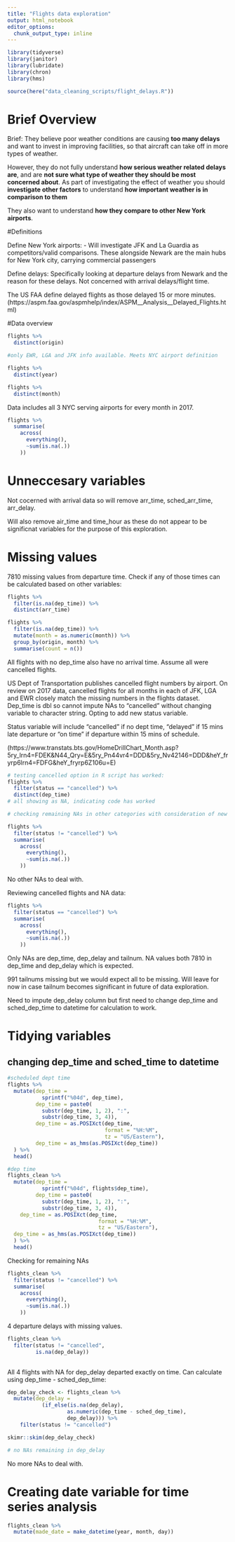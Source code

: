 ```yaml
---
title: "Flights data exploration"
output: html_notebook
editor_options: 
  chunk_output_type: inline
---
```


```r
library(tidyverse)
library(janitor)
library(lubridate)
library(chron)
library(hms)
```

```r
source(here("data_cleaning_scripts/flight_delays.R"))
```

# Brief Overview

Brief: 
They believe poor weather conditions are causing **too many delays** and want to invest in improving facilities, so that aircraft can take off in more types of weather. 

However, they do not fully understand **how serious weather related delays are**, and are **not sure what type of weather they should be most concerned about**. As part of investigating the effect of weather you should **investigate other factors** to understand **how important weather is in comparison to them**

They also want to understand **how they compare to other New York airports**.

#Definitions

Define New York airports: 
- Will investigate JFK and La Guardia as competitors/valid comparisons. These alongside Newark are the main hubs for New York city, carrying commercial passengers

Define delays:
Specifically looking at departure delays from Newark and the reason for these delays. Not concerned with arrival delays/flight time. 

The US FAA define delayed flights as those delayed 15 or more minutes. (https://aspm.faa.gov/aspmhelp/index/ASPM__Analysis__Delayed_Flights.html)

#Data overview

```r
flights %>% 
  distinct(origin)

#only EWR, LGA and JFK info available. Meets NYC airport definition
```
```r
flights %>% 
  distinct(year)
```
```r
flights %>% 
  distinct(month)
```

Data includes all 3 NYC serving airports for every month in 2017.

```r
flights %>% 
  summarise(
    across(
      everything(),
      ~sum(is.na(.))
    ))
```
# Unneccesary variables

Not cocerned with arrival data so will remove arr_time, sched_arr_time, arr_delay.

Will also remove air_time and time_hour as these do not appear to be significnat variables for the purpose of this exploration.

# Missing values

7810 missing values from departure time. Check if any of those times can be calculated based on other variables:

```r
flights %>% 
  filter(is.na(dep_time)) %>% 
  distinct(arr_time)
```


```r
flights %>% 
  filter(is.na(dep_time)) %>% 
  mutate(month = as.numeric(month)) %>% 
  group_by(origin, month) %>% 
  summarise(count = n())
```

All flights with no dep_time also have no arrival time. Assume all were cancelled flights. 

US Dept of Transportation publishes cancelled flight numbers by airport. On review on 2017 data, cancelled flights for all months in each of JFK, LGA and EWR closely match the missing numbers in the flights dataset. Dep_time is dbl so cannot impute NAs to "cancelled" without changing variable to character string. Opting to add new status variable. 

Status variable will include "cancelled" if no dept time, "delayed" if 15 mins late departure or "on time" if departure within 15 mins of schedule.

(https://www.transtats.bts.gov/HomeDrillChart_Month.asp?5ry_lrn4=FDEK&N44_Qry=E&5ry_Pn44vr4=DDD&5ry_Nv42146=DDD&heY_fryrp6lrn4=FDFG&heY_fryrp6Z106u=E)

```r
# testing cancelled option in R script has worked:
flights %>% 
  filter(status == "cancelled") %>% 
  distinct(dep_time)
# all showing as NA, indicating code has worked
```
```r
# checking remaining NAs in other categories with consideration of new cancelled variable

flights %>% 
  filter(status != "cancelled") %>% 
  summarise(
    across(
      everything(),
      ~sum(is.na(.))
    ))
```
No other NAs to deal with.

Reviewing cancelled flights and NA data:

```r
flights %>% 
  filter(status == "cancelled") %>% 
  summarise(
    across(
      everything(),
      ~sum(is.na(.))
    ))
```

Only NAs are dep_time, dep_delay and tailnum. NA values both 7810 in dep_time and dep_delay which is expected. 

991 tailnums missing but we would expect all to be missing. Will leave for now in case tailnum becomes significant in future of data exploration.

Need to impute dep_delay column but first need to change dep_time and sched_dep_time to datetime for calculation to work. 

# Tidying variables

## changing dep_time and sched_time to datetime 


```r
#scheduled dept time
flights %>% 
  mutate(dep_time = 
           sprintf("%04d", dep_time),
         dep_time = paste0(
           substr(dep_time, 1, 2), ":", 
           substr(dep_time, 3, 4)),
         dep_time = as.POSIXct(dep_time,
                               format = "%H:%M",
                               tz = "US/Eastern"),
         dep_time = as_hms(as.POSIXct(dep_time))
  ) %>% 
  head()
```

```r
#dep time
flights_clean %>% 
  mutate(dep_time = 
           sprintf("%04d", flights$dep_time),
         dep_time = paste0(
           substr(dep_time, 1, 2), ":", 
           substr(dep_time, 3, 4)),
    dep_time = as.POSIXct(dep_time,
                             format = "%H:%M",
                             tz = "US/Eastern"),
  dep_time = as_hms(as.POSIXct(dep_time))
  ) %>% 
  head()
```
Checking for remaining NAs

```r
flights_clean %>% 
  filter(status != "cancelled") %>% 
  summarise(
    across(
      everything(),
      ~sum(is.na(.))
    ))
```
4 departure delays with missing values.

```r
flights_clean %>% 
  filter(status != "cancelled",
         is.na(dep_delay)) 
  
```

All 4 flights with NA for dep_delay departed exactly on time. Can calculate using dep_time - sched_dep_time:

```r

dep_delay_check <- flights_clean %>% 
  mutate(dep_delay =
           (if_else(is.na(dep_delay),
                   as.numeric(dep_time - sched_dep_time),
                   dep_delay))) %>% 
    filter(status != "cancelled")

skimr::skim(dep_delay_check)

# no NAs remaining in dep_delay

```
No more NAs to deal with.

# Creating date variable for time series analysis

```r
flights_clean %>% 
  mutate(made_date = make_datetime(year, month, day)) 
```